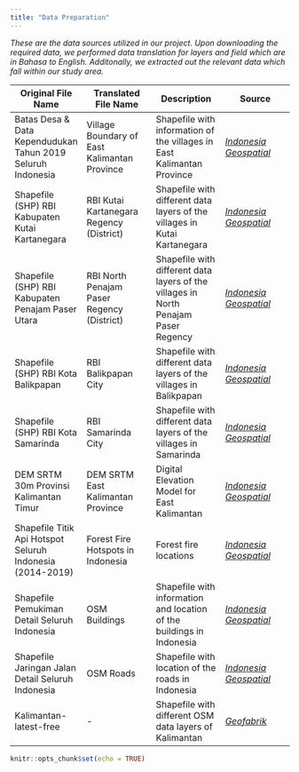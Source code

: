 ```yaml
---
title: "Data Preparation"
---
```

*These are the data sources utilized in our project. Upon downloading the required data, we performed data translation for layers and field which are in Bahasa to English. Additonally, we extracted out the relevant data which fall within our study area. * 

Original File Name | Translated File Name | Description | Source
------------- | ------------- | ------------- | -------------
Batas Desa & Data Kependudukan Tahun 2019 Seluruh Indonesia | Village Boundary of East Kalimantan Province | Shapefile with information of the villages in East Kalimantan Province | [*Indonesia Geospatial*](https://www.indonesia-geospasial.com/2020/04/download-shapefile-shp-batas-desa.html)
Shapefile (SHP) RBI Kabupaten Kutai Kartanegara | RBI Kutai Kartanegara Regency (District) | Shapefile with different data layers of the villages in Kutai Kartanegara | [*Indonesia Geospatial*](https://www.indonesia-geospasial.com/2020/01/shp-rbi-provinsi-kalimantan-timur.html)
Shapefile (SHP) RBI Kabupaten Penajam Paser Utara | RBI North Penajam Paser Regency (District) | Shapefile with different data layers of the villages in North Penajam Paser Regency | [*Indonesia Geospatial*](https://www.indonesia-geospasial.com/2020/01/shp-rbi-provinsi-kalimantan-timur.html)
Shapefile (SHP) RBI Kota Balikpapan | RBI Balikpapan City | Shapefile with different data layers of the villages in Balikpapan | [*Indonesia Geospatial*](https://www.indonesia-geospasial.com/2020/01/shp-rbi-provinsi-kalimantan-timur.html)
Shapefile (SHP) RBI Kota Samarinda | RBI Samarinda City | Shapefile with different data layers of the villages in Samarinda | [*Indonesia Geospatial*](https://www.indonesia-geospasial.com/2020/01/shp-rbi-provinsi-kalimantan-timur.html)
DEM SRTM 30m Provinsi Kalimantan Timur | DEM SRTM East Kalimantan Province | Digital Elevation Model for East Kalimantan | [*Indonesia Geospatial*](https://www.indonesia-geospasial.com/2020/01/download-dem-srtm-30-meter-se-indonesia.html)
Shapefile Titik Api Hotspot Seluruh Indonesia (2014-2019) | Forest Fire Hotspots in Indonesia  | Forest fire locations | [*Indonesia Geospatial*](https://www.indonesia-geospasial.com/2020/04/shapefile-shp-titik-api-hotspot.html)
Shapefile Pemukiman Detail Seluruh Indonesia | OSM Buildings | Shapefile with information and location of the buildings in Indonesia | [*Indonesia Geospatial*](https://www.indonesia-geospasial.com/2020/12/download-shp-pemukiman-detail-seluruh.html)
Shapefile Jaringan Jalan Detail Seluruh Indonesia | OSM Roads | Shapefile with location of the roads in Indonesia | [*Indonesia Geospatial*](https://www.indonesia-geospasial.com/2020/12/download-shp-jaringan-jalan.html.html)
Kalimantan-latest-free | - | Shapefile with different OSM data layers of Kalimantan | [*Geofabrik*](https://download.geofabrik.de/asia/indonesia/kalimantan.html)



```r
knitr::opts_chunk$set(echo = TRUE)
```


